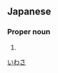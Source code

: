 ==Japanese==
{{ja-kanjitab|岩|佐}}

===Proper noun===
{{ja-pos|proper|いわさ}}

# {{surname|lang=ja}}

[[Category:Japanese surnames|いわさ]]